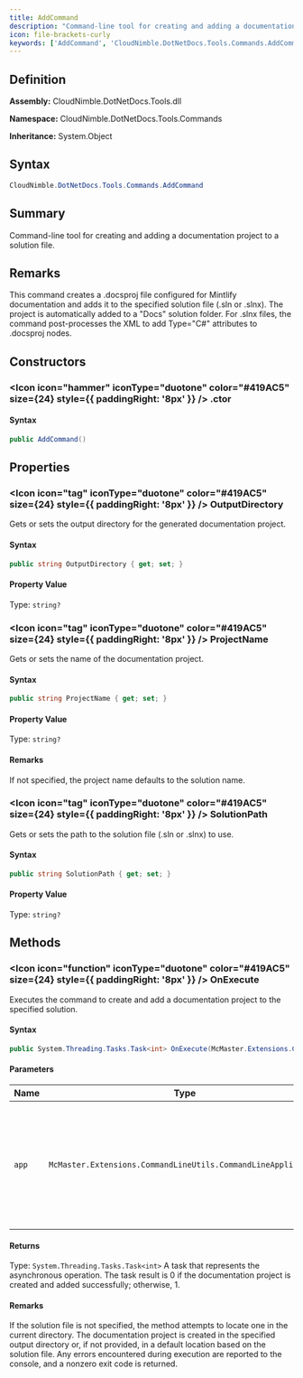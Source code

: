 ```yaml
---
title: AddCommand
description: "Command-line tool for creating and adding a documentation project to a solution file."
icon: file-brackets-curly
keywords: ['AddCommand', 'CloudNimble.DotNetDocs.Tools.Commands.AddCommand', 'CloudNimble.DotNetDocs.Tools.Commands', 'class', 'System.Object']
---
```


## Definition

**Assembly:** CloudNimble.DotNetDocs.Tools.dll

**Namespace:** CloudNimble.DotNetDocs.Tools.Commands

**Inheritance:** System.Object

## Syntax

```csharp
CloudNimble.DotNetDocs.Tools.Commands.AddCommand
```

## Summary

Command-line tool for creating and adding a documentation project to a solution file.

## Remarks

This command creates a .docsproj file configured for Mintlify documentation and adds it to the
            specified solution file (.sln or .slnx). The project is automatically added to a "Docs" solution folder.
            For .slnx files, the command post-processes the XML to add Type="C#" attributes to .docsproj nodes.

## Constructors

### <Icon icon="hammer" iconType="duotone" color="#419AC5" size={24} style={{ paddingRight: '8px' }} />  .ctor

#### Syntax

```csharp
public AddCommand()
```

## Properties

### <Icon icon="tag" iconType="duotone" color="#419AC5" size={24} style={{ paddingRight: '8px' }} />  OutputDirectory

Gets or sets the output directory for the generated documentation project.

#### Syntax

```csharp
public string OutputDirectory { get; set; }
```

#### Property Value

Type: `string?`

### <Icon icon="tag" iconType="duotone" color="#419AC5" size={24} style={{ paddingRight: '8px' }} />  ProjectName

Gets or sets the name of the documentation project.

#### Syntax

```csharp
public string ProjectName { get; set; }
```

#### Property Value

Type: `string?`

#### Remarks

If not specified, the project name defaults to the solution name.

### <Icon icon="tag" iconType="duotone" color="#419AC5" size={24} style={{ paddingRight: '8px' }} />  SolutionPath

Gets or sets the path to the solution file (.sln or .slnx) to use.

#### Syntax

```csharp
public string SolutionPath { get; set; }
```

#### Property Value

Type: `string?`

## Methods

### <Icon icon="function" iconType="duotone" color="#419AC5" size={24} style={{ paddingRight: '8px' }} />  OnExecute

Executes the command to create and add a documentation project to the specified solution.

#### Syntax

```csharp
public System.Threading.Tasks.Task<int> OnExecute(McMaster.Extensions.CommandLineUtils.CommandLineApplication app)
```

#### Parameters

| Name | Type | Description |
|------|------|-------------|
| `app` | `McMaster.Extensions.CommandLineUtils.CommandLineApplication` | The command-line application context used to access command-line arguments and configuration. |

#### Returns

Type: `System.Threading.Tasks.Task<int>`
A task that represents the asynchronous operation. The task result is 0 if the documentation project is
            created and added successfully; otherwise, 1.

#### Remarks

If the solution file is not specified, the method attempts to locate one in the
            current directory. The documentation project is created in the specified output directory or, if not
            provided, in a default location based on the solution file. Any errors encountered during execution are
            reported to the console, and a nonzero exit code is returned.

